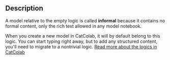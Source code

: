 
## Description

A model relative to the empty logic is called **informal** because it contains
no formal content, only the rich text allowed in any model notebook.

When you create a new model in CatColab, it will by default belong to this
logic. You can start typing right away, but to add any structured content,
you'll need to migrate to a nontrivial logic. <A href="/help/theories">Read more
about the logics in CatColab</A>
